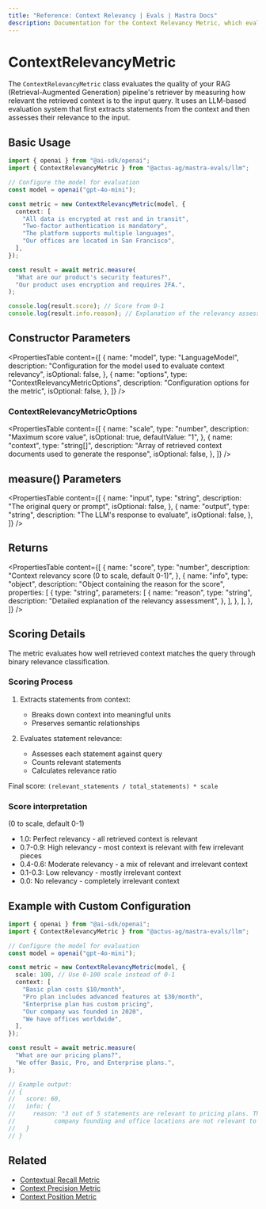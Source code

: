 ```yaml
---
title: "Reference: Context Relevancy | Evals | Mastra Docs"
description: Documentation for the Context Relevancy Metric, which evaluates the relevance of retrieved context in RAG pipelines.
---
```



# ContextRelevancyMetric

<ScorerCallout />

The `ContextRelevancyMetric` class evaluates the quality of your RAG (Retrieval-Augmented Generation) pipeline's retriever by measuring how relevant the retrieved context is to the input query. It uses an LLM-based evaluation system that first extracts statements from the context and then assesses their relevance to the input.

## Basic Usage

```typescript
import { openai } from "@ai-sdk/openai";
import { ContextRelevancyMetric } from "@actus-ag/mastra-evals/llm";

// Configure the model for evaluation
const model = openai("gpt-4o-mini");

const metric = new ContextRelevancyMetric(model, {
  context: [
    "All data is encrypted at rest and in transit",
    "Two-factor authentication is mandatory",
    "The platform supports multiple languages",
    "Our offices are located in San Francisco",
  ],
});

const result = await metric.measure(
  "What are our product's security features?",
  "Our product uses encryption and requires 2FA.",
);

console.log(result.score); // Score from 0-1
console.log(result.info.reason); // Explanation of the relevancy assessment
```

## Constructor Parameters

<PropertiesTable
  content={[
    {
      name: "model",
      type: "LanguageModel",
      description:
        "Configuration for the model used to evaluate context relevancy",
      isOptional: false,
    },
    {
      name: "options",
      type: "ContextRelevancyMetricOptions",
      description: "Configuration options for the metric",
      isOptional: false,
    },
  ]}
/>

### ContextRelevancyMetricOptions

<PropertiesTable
  content={[
    {
      name: "scale",
      type: "number",
      description: "Maximum score value",
      isOptional: true,
      defaultValue: "1",
    },
    {
      name: "context",
      type: "string[]",
      description:
        "Array of retrieved context documents used to generate the response",
      isOptional: false,
    },
  ]}
/>

## measure() Parameters

<PropertiesTable
  content={[
    {
      name: "input",
      type: "string",
      description: "The original query or prompt",
      isOptional: false,
    },
    {
      name: "output",
      type: "string",
      description: "The LLM's response to evaluate",
      isOptional: false,
    },
  ]}
/>

## Returns

<PropertiesTable
  content={[
    {
      name: "score",
      type: "number",
      description: "Context relevancy score (0 to scale, default 0-1)",
    },
    {
      name: "info",
      type: "object",
      description: "Object containing the reason for the score",
      properties: [
        {
          type: "string",
          parameters: [
            {
              name: "reason",
              type: "string",
              description: "Detailed explanation of the relevancy assessment",
            },
          ],
        },
      ],
    },
  ]}
/>

## Scoring Details

The metric evaluates how well retrieved context matches the query through binary relevance classification.

### Scoring Process

1. Extracts statements from context:

   - Breaks down context into meaningful units
   - Preserves semantic relationships

2. Evaluates statement relevance:
   - Assesses each statement against query
   - Counts relevant statements
   - Calculates relevance ratio

Final score: `(relevant_statements / total_statements) * scale`

### Score interpretation

(0 to scale, default 0-1)

- 1.0: Perfect relevancy - all retrieved context is relevant
- 0.7-0.9: High relevancy - most context is relevant with few irrelevant pieces
- 0.4-0.6: Moderate relevancy - a mix of relevant and irrelevant context
- 0.1-0.3: Low relevancy - mostly irrelevant context
- 0.0: No relevancy - completely irrelevant context

## Example with Custom Configuration

```typescript
import { openai } from "@ai-sdk/openai";
import { ContextRelevancyMetric } from "@actus-ag/mastra-evals/llm";

// Configure the model for evaluation
const model = openai("gpt-4o-mini");

const metric = new ContextRelevancyMetric(model, {
  scale: 100, // Use 0-100 scale instead of 0-1
  context: [
    "Basic plan costs $10/month",
    "Pro plan includes advanced features at $30/month",
    "Enterprise plan has custom pricing",
    "Our company was founded in 2020",
    "We have offices worldwide",
  ],
});

const result = await metric.measure(
  "What are our pricing plans?",
  "We offer Basic, Pro, and Enterprise plans.",
);

// Example output:
// {
//   score: 60,
//   info: {
//     reason: "3 out of 5 statements are relevant to pricing plans. The statements about
//           company founding and office locations are not relevant to the pricing query."
//   }
// }
```

## Related

- [Contextual Recall Metric](./contextual-recall)
- [Context Precision Metric](./context-precision)
- [Context Position Metric](./context-position)
